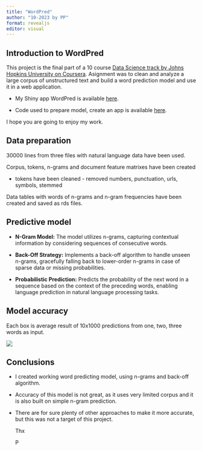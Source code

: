 ---
title: "WordPred"
author: "10-2023 by PP"
format: revealjs
editor: visual
---

## Introduction to WordPred

This project is the final part of a 10 course [Data Science track by Johns Hopkins University on Coursera](https://www.coursera.org/specializations/jhu-data-science). Asignment was to clean and analyze a large corpus of unstructured text and build a word prediction model and use it in a web application.

-   My Shiny app WordPred is available [here](https://pavel-droid.shinyapps.io/WordPred/).

-   Code used to prepare model, create an app is available [here](https://github.com/Pavel-droid/SwiftKey-Capstone).

I hope you are going to enjoy my work.

## Data preparation

30000 lines from three files with natural language data have been used.

Corpus, tokens, n-grams and document feature matrixes have been created

-   tokens have been cleaned - removed numbers, punctuation, urls, symbols, stemmed

Data tables with words of n-grams and n-gram frequencies have been created and saved as rds files.

## Predictive model

-   **N-Gram Model:** The model utilizes n-grams, capturing contextual information by considering sequences of consecutive words.

-   **Back-Off Strategy:** Implements a back-off algorithm to handle unseen n-grams, gracefully falling back to lower-order n-grams in case of sparse data or missing probabilities.

-   **Probabilistic Prediction:** Predicts the probability of the next word in a sequence based on the context of the preceding words, enabling language prediction in natural language processing tasks.

## Model accuracy 

Each box is average result of 10x1000 predictions from one, two, three words as input.

![](accuracy_test.png)

## Conclusions

-   I created working word predicting model, using n-grams and back-off algorithm.

-   Accuracy of this model is not great, as it uses very limited corpus and it is also built on simple n-gram prediction.

-   There are for sure plenty of other approaches to make it more accurate, but this was not a target of this project.

    Thx

    P
